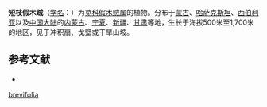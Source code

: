 {{Speciesbox
| name = 短枝假木贼
| status = 
| status_system = 
| image = 
| genus = Anabasis
| species = brevifolia
| authority = C. A. Mey.
}}

'''短枝假木贼'''（[[学名|学名]]：{{lang|la|''Anabasis brevifolia''}}）为[[苋科|苋科]][[假木贼属|假木贼属]]的植物。分布于[[蒙古|蒙古]]、[[哈萨克斯坦|哈萨克斯坦]]、[[西伯利亚|西伯利亚]]以及[[中国大陆|中国大陆]]的[[内蒙古|内蒙古]]、[[宁夏|宁夏]]、[[新疆|新疆]]、[[甘肃|甘肃]]等地，生长于海拔500米至1,700米的地区，见于冲积扇、戈壁或干旱山坡。

== 参考文献 ==
<div class="references-small">
* {{cite web| url =http://www.bioinfo.cn/db05/KmzwSpecies.php?action=view&id=3392| title =短枝假木贼| work =《中国高等植物数据库全库》| publisher =中国科学院微生物研究所| author =昆明植物研究所| accessdate =2009-02-24| deadurl =yes| archiveurl =https://web.archive.org/web/20160305073251/http://www.bioinfo.cn/db05/KmzwSpecies.php?action=view&id=3392| archivedate =2016-03-05}}
</div>
{{Taxonbar|from=Q4174148}}

{{DEFAULTSORT:Anabasis brevifolia}}
[[Category:假木贼属|brevifolia]]


{{Amaranthaceae-stub}}